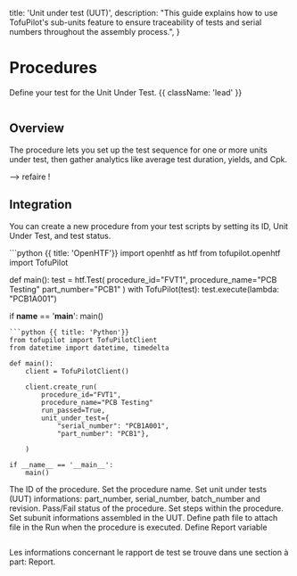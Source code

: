  title: 'Unit under test (UUT)',
  description:
    "This guide explains how to use TofuPilot's sub-units feature to ensure traceability of tests and serial numbers throughout the assembly process.",
}

# Procedures
Define your test for the Unit Under Test. {{ className: 'lead' }}


<Image
  src="/procedure-header.png"
  alt=""
/>

## Overview
The procedure lets you set up the test sequence for one or more units under test, then gather analytics like average test duration, yields, and Cpk.

--> refaire !

## Integration
You can create a new procedure from your test scripts by setting its ID, Unit Under Test, and test status.

<CodeGroup>
```python {{ title: 'OpenHTF'}}
import openhtf as htf
from tofupilot.openhtf import TofuPilot

def main():
    test = htf.Test(
        procedure_id="FVT1",
        procedure_name="PCB Testing"
        part_number="PCB1"
    )
    with TofuPilot(test):
        test.execute(lambda: "PCB1A001")

if __name__ == '__main__':
    main()
```
```python {{ title: 'Python'}}
from tofupilot import TofuPilotClient
from datetime import datetime, timedelta

def main():
    client = TofuPilotClient()

    client.create_run(
        procedure_id="FVT1",
        procedure_name="PCB Testing"
        run_passed=True,
        unit_under_test={
            "serial_number": "PCB1A001",
            "part_number": "PCB1"},

    )

if __name__ == '__main__':
    main()
```
</CodeGroup>

<Properties>
  <Property name="procedure_id" type="str">
    The ID of the procedure.
  </Property>
  <Property name="procedure_name" type="str (optional)">
    Set the procedure name.
  </Property>
  <Property name="unit_under_test" type="str array">
    Set unit under tests (UUT) informations: part_number, serial_number, batch_number and revision.
  </Property>
  <Property name="run_passed" type="bool (optional with OpenHTF)">
    Pass/Fail status of the procedure.
  </Property>
  <Property name="steps" type="str array (optional)">
    Set steps within the procedure.
  </Property>
  <Property name="sub_units" type="str array (optional)">
    Set subunit informations assembled in the UUT.
  </Property>
  <Property name="attachments" type="str array (optional)">
    Define path file to attach file in the Run when the procedure is executed.
  </Property>
  <Property name="report_variables" type="str array (optional)">
    Define Report variable
  </Property>
</Properties>


<Image
  src="/procedure-page-procedure-duration.png"
  alt=""
/>

Les informations concernant le rapport de test se trouve dans une section à part: Report.
